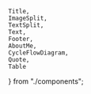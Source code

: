     Title,
    ImageSplit,
    TextSplit,
    Text,
    Footer,
    AboutMe,
    CycleFlowDiagram,
    Quote,
    Table
} from "./components";



<Styles />
<Title/>
<Footer/>

---

<ImageSplit title="Do you remember?" image="//localhost:8008/assets/bicycle-first-try.gif"/>
<Footer/>

---

# After a While
<Footer/>

---

<img src="//localhost:8008/assets/bicycle-perfect.gif" style="width: 100%; height: 100%; padding: 40px"/>

---

<CycleFlowDiagram />
<Footer/>

---

# About Me
<Footer/>

---

<AboutMe />
<Footer/>

---

<div style="width: 100%; height: 100%; background-size: contain; background-position: 50% 50%; background-repeat: no-repeat; background-image: url('//localhost:8008/assets/tag-cloud.png')"></div>

---

<Quote/>
<Footer/>

---

<Styles />
<Text>Have you ever <span class="primary" style="display: block">learned</span> a foreign language?</Text>
<Footer/>

---

<Table titleLeft="German" titleRight="English" 
data={[["Hallo", "hello"], ["Banane", "banana"], ["Code", "code"], ["Kindergarten", "kindergarten"], ["Ohrwurm", "???", "ear worm"], ["Dreikäsehoch", "???","three cheese high"]]}/>
<Footer/>

---

<Table titleLeft="Reactive" titleRight="Imperative" 
data={[["first", "array[0]"], ["toArray", "[...array]"], ["filter", "filter"], ["map", "map"], ["windowToggle", "¯\\_(ツ)_/¯", "???"], ["dematerialize", "¯\\_(ツ)_/¯" ,"???"]]}/>
<Footer/>

---

<Styles />
<Text>Thinking <span class="primary">reactively</span> needs practice!</Text>
<Footer/>

---

<h1>Live Coding Time</h1>
<img src="//localhost:8008/assets/live-coding.gif" style="width: 100%; height: 100%; padding-left: 4em; padding-right: 4em; padding-bottom: 2em"/>

---

# Summary of live coding

---

# What about V7 and beyond
<Footer/>

---

# Call to Action
<Footer/>

---

# The end
<Footer/>

---
